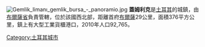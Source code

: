 [[File:Gemlik_limanı_gemlik_bursa_-_panoramio.jpg|thumb]]
'''蓋姆利克'''是[[土耳其|土耳其]]的城鎮，由[[布爾薩省|布爾薩省]]負責管轄，位於該國西北部，距離首府[[布爾薩|布爾薩]]29公里，面積376平方公里，鎮上有大型工業貨櫃港口，2010年人口92,765。

{{Turkey-geo-stub}}
[[Category:土耳其城市|Category:土耳其城市]]